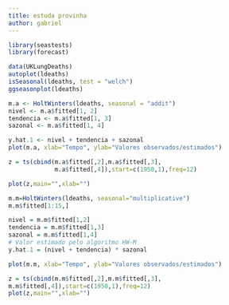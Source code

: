 ```yaml
---
title: estuda provinha
author: gabriel
---
```


```r
library(seastests)
library(forecast)

data(UKLungDeaths)
autoplot(ldeaths)
isSeasonal(ldeaths, test = "welch")
ggseasonplot(ldeaths)
```

```r
m.a <- HoltWinters(ldeaths, seasonal = "addit")
nivel <- m.a$fitted[1, 2]
tendencia <- m.a$fitted[1, 3]
sazonal <- m.a$fitted[1, 4]

y.hat.1 <- nivel + tendencia + sazonal
plot(m.a, xlab="Tempo", ylab="Valores observados/estimados")

z = ts(cbind(m.a$fitted[,2],m.a$fitted[,3], 
             m.a$fitted[,4]),start=c(1950,1),freq=12)

plot(z,main="",xlab="")

m.m=HoltWinters(ldeaths, seasonal="multiplicative")
m.m$fitted[1:15,]

nivel = m.m$fitted[1,2]
tendencia = m.m$fitted[1,3]
sazonal = m.m$fitted[1,4]
# Valor estimado pelo algoritmo HW-M
y.hat.1 = (nivel + tendencia) * sazonal

plot(m.m, xlab="Tempo", ylab="Valores observados/estimados")

z = ts(cbind(m.m$fitted[,2],m.m$fitted[,3],
m.m$fitted[,4]),start=c(1950,1),freq=12) 
plot(z,main="",xlab="")
```

